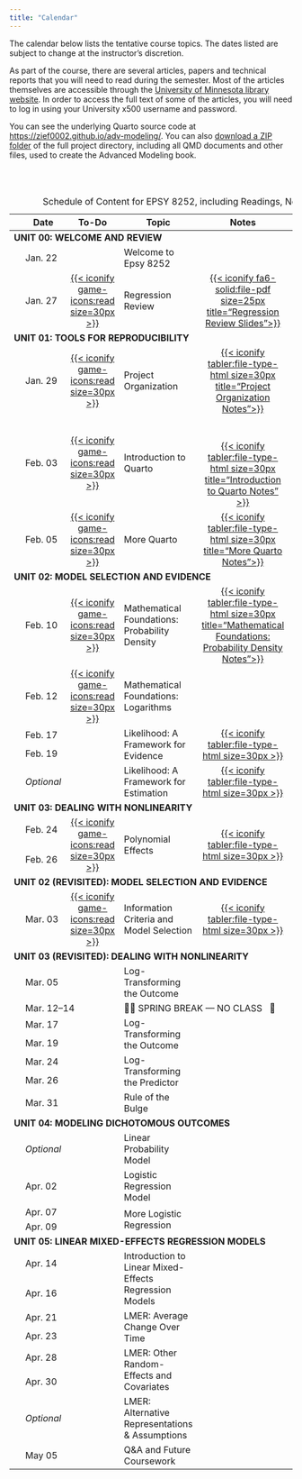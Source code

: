 ```yaml
---
title: "Calendar"
---
```



The calendar below lists the tentative course topics. The dates listed are subject to change at the instructor's discretion.

As part of the course, there are several articles, papers and technical reports that you will need to read during the semester. Most of the articles themselves are accessible through the [University of Minnesota library website](http://www.lib.umn.edu). In order to access the full text of some of the articles, you will need to log in using your University x500 username and password.

You can see the underlying Quarto source code at <https://zief0002.github.io/adv-modeling/>. You can also [download a ZIP folder](https://github.com/zief0002/adv-modeling/archive/refs/heads/main.zip) of the full project directory, including all QMD documents and other files, used to create the Advanced Modeling book.

<br /><br />


<table class="table">
<caption>Schedule of Content for EPSY 8252, including Readings, Notes, Worksheets, and R Script Files</caption>
<thead>
<tr>
<th style="width:10%;" id="blank"></th>
<th style="width:10%;" id="date">Date</th>
<th style="width:10%;text-align:center" id="todo">To-Do</th>
<th style="width:40%;" id="topic">Topic</th>
<th style="width:10%;text-align:center" id="notes">Notes</th>
<th style="width:10%;text-align:center" id="worksheet">Worksheet</th>
<th style="width:10%;text-align:center" id="script">Script</th>
</tr>
</thead>

<tbody>

<!-- ---------------------------------- -->
<!-- UNIT 00: WELCOME AND REVIEW    -->
<!-- ---------------------------------- -->

<tr>
<td colspan="7" scope="colgroup" headers="blank todo topic notes worksheet script"><b>UNIT 00: WELCOME AND REVIEW</b></td>
</tr>

<tr>
<td align="center" style="vertical-align:middle;" headers="blank">&nbsp;</td>
<td headers="date">Jan. 22</td>
<td align="center" style="vertical-align:middle;" headers="todo"></td>
<td headers="topic">Welcome to Epsy 8252</td>
<td align="center" style="vertical-align:middle;" headers="notes"></td>
<td align="center" style="vertical-align:middle;" headers="worksheet"></td>
<td align="center" style="vertical-align:middle;" headers="script"></td>
</tr>

<tr>
<td align="center" style="vertical-align:middle;" headers="blank">&nbsp;</td>
<td style="vertical-align:middle;" headers="date">Jan. 27</td>
<td align="center" style="vertical-align:middle;" headers="todo">
  [{{< iconify game-icons:read size=30px >}}](readings/01-update-tech.html)
</td>
<td style="vertical-align:middle;" headers="topic">Regression Review</td>
<td align="center" style="vertical-align:middle;" headers="notes">
  [{{< iconify fa6-solid:file-pdf size=25px title="Regression Review Slides">}}](files/01-regression-review.pdf)
</td>
<td align="center" style="vertical-align:middle;" headers="worksheet">
  [{{< iconify fa6-solid:file-pen size=25px title="Worksheet">}}](worksheets/worksheet-01-regression-review.html)
</td>
<td align="center" style="vertical-align:middle;" headers="script">
  [{{< iconify file-icons:r size=30px title="Regression Review R Script File">}}](scripts/01-regression-review.R)
</td>
</tr>


<!-- ---------------------------------- -->
<!-- UNIT 01: TOOLS FOR REPRODUCIBILITY -->
<!-- ---------------------------------- -->

<tr>
<td colspan="7" scope="colgroup" headers="blank todo topic notes worksheet script"><b>UNIT 01: TOOLS FOR REPRODUCIBILITY</b></td>
</tr>

<tr>
<td align="center" style="vertical-align:middle;" headers="blank">&nbsp;</td>
<td style="vertical-align:middle;" headers="date">Jan. 29</td>
<td align="center" style="vertical-align:middle;" headers="todo">
  [{{< iconify game-icons:read size=30px >}}](readings/02-project-organization.html)
</td>
<td style="vertical-align:middle;" headers="topic">Project Organization</td>
<td align="center" style="vertical-align:middle;" headers="notes">
  [{{< iconify tabler:file-type-html size=30px title="Project Organization Notes">}}](https://zief0002.github.io/adv-modeling/01-02-project-organization.html)
</td>
<td align="center" style="vertical-align:middle;" headers="worksheet"></td>
<td align="center" style="vertical-align:middle;" headers="script"></td>
</tr>

<tr>
<td align="center" style="vertical-align:middle;" headers="blank">&nbsp;</td>
<td style="vertical-align:middle;" headers="date">Feb. 03</td>
<td align="center" style="vertical-align:middle;" headers="todo">
  [{{< iconify game-icons:read size=30px >}}](readings/03-introduction-to-quarto.html)
</td>
<td style="vertical-align:middle;" headers="topic">Introduction to Quarto</td>
<td align="center" style="vertical-align:middle;" headers="notes">
  <br/><br />
  [{{< iconify tabler:file-type-html size=30px title="Introduction to Quarto Notes" >}}](https://zief0002.github.io/adv-modeling/01-03-introduction-to-quarto.html)
</td>
<td align="center" style="vertical-align:middle;" headers="worksheet">
    [{{< iconify fa6-solid:file-pen size=25px title="Introduction to Quarto Worksheet" >}}](worksheets/worksheet-03-hello-world-quarto.html)
</td>
<td align="center" style="vertical-align:middle;" headers="script"></td>
</tr>


<tr>
<td align="center" style="vertical-align:middle;" headers="blank">&nbsp;</td>
<td style="vertical-align:middle;" headers="date">Feb. 05</td>
<td align="center" style="vertical-align:middle;" headers="todo">
  [{{< iconify game-icons:read size=30px >}}](readings/04-more-quarto.html)
</td>
<td style="vertical-align:middle;" headers="topic">More Quarto</td>
<td align="center" style="vertical-align:middle;" headers="notes">
  [{{< iconify tabler:file-type-html size=30px title="More Quarto Notes">}}](https://zief0002.github.io/adv-modeling/01-04-more-quarto.html)
</td>
<td align="center" style="vertical-align:middle;" headers="worksheet">
   [{{< iconify fa6-solid:file-pen size=25px title="Worksheet">}}](worksheets/worksheet-04-more-quarto.html)
</td>
<td align="center" style="vertical-align:middle;" headers="script"></td>
</tr>

<!-- ------------------------------------- -->
<!-- UNIT 02: MODEL SELECTION AND EVIDENCE -->
<!-- ------------------------------------- -->

<tr>
<td colspan="7" scope="colgroup" headers="blank todo topic notes worksheet script"><b>UNIT 02: MODEL SELECTION AND EVIDENCE</b></td>
</tr>

<tr>
<td align="center" style="vertical-align:middle;" headers="blank">&nbsp;</td>
<td style="vertical-align:middle;" headers="date">Feb. 10</td>
<td align="center" style="vertical-align:middle;" headers="todo">
  [{{< iconify game-icons:read size=30px >}}](readings/05-mathematical-foundations-probability.html)
</td>
<td style="vertical-align:middle;" headers="topic">Mathematical Foundations: Probability Density</td>
<td align="center" style="vertical-align:middle;" headers="notes">
  [{{< iconify tabler:file-type-html size=30px title="Mathematical Foundations: Probability Density Notes">}}](https://zief0002.github.io/adv-modeling/02-01-mathematical-foundations-probability-density.html)
</td>
<td align="center" style="vertical-align:middle;" headers="worksheet"></td>
<td align="center" style="vertical-align:middle;" headers="script">
  [{{< iconify file-icons:r size=30px title="Mathematical Foundations: Probability Density R Script File">}}](scripts/05-mathematical-foundations-probability-density.R)
</td>
</tr>


<tr>
<td align="center" style="vertical-align:middle;" headers="blank">&nbsp;</td>
<td style="vertical-align:middle;" headers="date">Feb. 12</td>
<td align="center" style="vertical-align:middle;" headers="todo">
  [{{< iconify game-icons:read size=30px >}}](readings/06-mathematical-foundations-logarithms.html)
</td>
<td style="vertical-align:middle;" headers="topic">Mathematical Foundations: Logarithms</td>
<td align="center" style="vertical-align:middle;" headers="notes">
  <!-- [{{< iconify tabler:file-type-html size=30px >}}](notes/06-mathematical-foundations-logarithms.html) -->
</td>
<td align="center" style="vertical-align:middle;" headers="worksheet">
   <!-- [{{< iconify simple-icons:quarto size=25px >}}](https://raw.githubusercontent.com/zief0002/fluffy-ants/main/notes/06-mathematical-foundations-logarithms.qmd) -->
</td>
<td align="center" style="vertical-align:middle;" headers="script">
  <!-- [{{< iconify file-icons:r size=30px >}}](scripts/06-mathematical-foundations-logarithms.R) -->
</td>
</tr>

<tr>
<td align="center" style="vertical-align:middle;" headers="blank">&nbsp;</td>
<td style="vertical-align:middle;" headers="date">Feb. 17</td>
<td align="center" style="vertical-align:middle;" rowspan="2" headers="todo"></td>
<td style="vertical-align:middle;" rowspan="2" headers="topic">Likelihood: A Framework for Evidence</td>
<td align="center" style="vertical-align:middle;" rowspan="2" headers="notes">
  [{{< iconify tabler:file-type-html size=30px >}}](https://zief0002.github.io/adv-modeling/02-03-likelihood-framework-for-evidence.html)
</td>
<td align="center" style="vertical-align:middle;" rowspan="2" headers="worksheet"></td>
<td align="center" style="vertical-align:middle;" rowspan="2" headers="script">
  [{{< iconify file-icons:r size=30px >}}](scripts/04-likelihood-evidence.R)
</td>
</tr>

<tr>
<td align="center" style="vertical-align:middle;" headers="blank">&nbsp;</td>
<td style="vertical-align:middle;" headers="date">Feb. 19</td>
</tr>


<tr>
<td align="center" style="vertical-align:middle;" headers="blank">&nbsp;</td>
<td style="vertical-align:middle;" headers="date">*Optional* </td>
<td align="center" style="vertical-align:middle;" headers="todo"></td>
<td style="vertical-align:middle;" headers="topic">Likelihood: A Framework for Estimation</td>
<td align="center" style="vertical-align:middle;" headers="notes">
   [{{< iconify tabler:file-type-html size=30px >}}](https://zief0002.github.io/adv-modeling/02-04-likelihood-framework-for-estimation.html)
</td>
<td align="center" style="vertical-align:middle;" headers="worksheet"></td>
<td align="center" style="vertical-align:middle;" headers="script"></td>
</tr>


<!-- ------------------------------------- -->
<!-- UNIT 03: DEALING WITH NONLINEARITY -->
<!-- ------------------------------------- -->

<tr>
<td colspan="7" scope="colgroup" headers="blank todo topic notes worksheet script"><b>UNIT 03: DEALING WITH NONLINEARITY</b></td>
</tr>


<tr>
<td align="center" style="vertical-align:middle;" headers="blank">&nbsp;</td>
<td style="vertical-align:middle;" headers="date">Feb. 24</td>
<td align="center" style="vertical-align:middle;" rowspan="2" headers="todo">
  [{{< iconify game-icons:read size=30px >}}](readings/09-polynomial-effects.html)
</td>
<td style="vertical-align:middle;" rowspan="2" headers="topic">Polynomial Effects</td>
<td align="center" style="vertical-align:middle;" rowspan="2" headers="notes">
  [{{< iconify tabler:file-type-html size=30px >}}](https://zief0002.github.io/adv-modeling/03-01-polynomial-effects.html)
</td>
<td align="center" style="vertical-align:middle;" rowspan="2" headers="worksheet"></td>
<td align="center" style="vertical-align:middle;" rowspan="2" headers="script">
  [{{< iconify file-icons:r size=30px >}}](scripts/09-polynomial-effects.R)
</td>
</tr>

<tr>
<td align="center" style="vertical-align:middle;" headers="blank">&nbsp;</td>
<td style="vertical-align:middle;" headers="date">Feb. 26</td>
</tr>


<tr>
<td colspan="7" scope="colgroup" headers="blank todo topic notes worksheet script"><b>UNIT 02 (REVISITED): MODEL SELECTION AND EVIDENCE</b></td>
</tr>

<tr>
<td align="center" style="vertical-align:middle;" headers="blank">&nbsp;</td>
<td style="vertical-align:middle;" headers="date">Mar. 03</td>
<td align="center" style="vertical-align:middle;" headers="todo">
  [{{< iconify game-icons:read size=30px >}}](readings/10-information-criteria-and-model-selection.html)
</td>
<td style="vertical-align:middle;" headers="topic">Information Criteria and Model Selection</td>
<td align="center" style="vertical-align:middle;" headers="notes">
  [{{< iconify tabler:file-type-html size=30px >}}](https://zief0002.github.io/adv-modeling/03-02-information-criteria-and-model-selection.html)
</td>
<td align="center" style="vertical-align:middle;" headers="worksheet"></td>
<td align="center" style="vertical-align:middle;" headers="script">
  [{{< iconify file-icons:r size=30px >}}](scripts/10-information-criteria-and-model-selection.R)
</td>
</tr>


<!-- ------------------------------------- -->
<!-- UNIT 03 (REVISITED): DEALING WITH NONLINEARITY -->
<!-- ------------------------------------- -->

<tr>
<td colspan="7" scope="colgroup" headers="blank todo topic notes worksheet script"><b>UNIT 03 (REVISITED): DEALING WITH NONLINEARITY</b></td>
</tr>

<tr>
<td align="center" style="vertical-align:middle;" headers="blank">&nbsp;</td>
<td style="vertical-align:middle;" headers="date">Mar. 05</td>
<td align="center" style="vertical-align:middle;" headers="todo"></td>
<td style="vertical-align:middle;" headers="topic">Log-Transforming the Outcome</td>
<td align="center" style="vertical-align:middle;" headers="notes">
  <!-- [{{< iconify tabler:file-type-html size=30px >}}](notes/07-logarithmic-transformations-outcome.html) -->
</td>
<td align="center" style="vertical-align:middle;" headers="worksheet">
   <!-- [{{< iconify simple-icons:quarto size=25px >}}](https://raw.githubusercontent.com/zief0002/fluffy-ants/main/notes/07-logarithmic-transformations-outcome.qmd) -->
</td>
<td align="center" style="vertical-align:middle;" headers="script">
  <!-- [{{< iconify file-icons:r size=30px >}}](scripts/07-logarithmic-transformations-outcome.R) -->
</td>
</tr>



<tr>
<td align="center" style="vertical-align:middle;" headers="blank">&nbsp;</td>
<td style="vertical-align:middle;" colspan=2 headers="date notes">Mar. 12&ndash;14</td>
<td style="vertical-align:middle;" colspan=4 headers="topic qmd script">🎉🍹 SPRING BREAK &mdash; NO CLASS &nbsp; 🛌</td>
</tr>



<tr>
<td align="center" style="vertical-align:middle;" headers="blank">&nbsp;</td>
<td style="vertical-align:middle;" headers="date">Mar. 17</td>
<td align="center" style="vertical-align:middle;" rowspan="2" headers="todo"></td>
<td style="vertical-align:middle;" rowspan="2" headers="topic">Log-Transforming the Outcome</td>
<td align="center" style="vertical-align:middle;" rowspan="2" headers="notes">
  <!-- [{{< iconify tabler:file-type-html size=30px >}}](notes/07-logarithmic-transformations-outcome.html) -->
</td>
<td align="center" style="vertical-align:middle;" rowspan="2" headers="worksheet">
   <!-- [{{< iconify simple-icons:quarto size=25px >}}](https://raw.githubusercontent.com/zief0002/fluffy-ants/main/notes/07-logarithmic-transformations-outcome.qmd) -->
</td>
<td align="center" style="vertical-align:middle;" rowspan="2" headers="script">
  <!-- [{{< iconify file-icons:r size=30px >}}](scripts/07-logarithmic-transformations-outcome.R) -->
</td>
</tr>

<tr>
<td align="center" style="vertical-align:middle;" headers="blank">&nbsp;</td>
<td style="vertical-align:middle;" headers="date">Mar. 19</td>
</tr>


<tr>
<td align="center" style="vertical-align:middle;" headers="blank">&nbsp;</td>
<td style="vertical-align:middle;" headers="date">Mar. 24</td>
<td align="center" style="vertical-align:middle;" rowspan="2" headers="todo"></td>
<td style="vertical-align:middle;" rowspan="2" headers="topic">Log-Transforming the Predictor</td>
<td align="center" style="vertical-align:middle;" rowspan="2" headers="notes">
  <!-- [{{< iconify tabler:file-type-html size=30px >}}](notes/08-logarithmic-transformations-predictor.html) -->
</td>
<td align="center" style="vertical-align:middle;" rowspan="2" headers="worksheet">
   <!-- [{{< iconify simple-icons:quarto size=25px >}}](https://raw.githubusercontent.com/zief0002/fluffy-ants/main/notes/08-logarithmic-transformations-predictor.qmd) -->
</td>
<td align="center" style="vertical-align:middle;" rowspan="2" headers="script">
  <!-- [{{< iconify file-icons:r size=30px >}}](scripts/08-logarithmic-transformations-predictor.R) -->
</td>
</tr>

<tr>
<td align="center" style="vertical-align:middle;" headers="blank">&nbsp;</td>
<td style="vertical-align:middle;" headers="date">Mar. 26</td>
</tr>


<tr>
<td align="center" style="vertical-align:middle;" headers="blank">&nbsp;</td>
<td style="vertical-align:middle;" headers="date">Mar. 31</td>
<td align="center" style="vertical-align:middle;" headers="todo"></td>
<td style="vertical-align:middle;" headers="topic">Rule of the Bulge</td>
<td align="center" style="vertical-align:middle;" headers="notes">
  <!-- [{{< iconify tabler:file-type-html size=30px >}}](notes/09-rule-of-the-bulge.html) -->
</td>
<td align="center" style="vertical-align:middle;" headers="worksheet">
   <!-- [{{< iconify simple-icons:quarto size=25px >}}](https://raw.githubusercontent.com/zief0002/fluffy-ants/main/notes/09-rule-of-the-bulge.qmd) -->
</td>
<td align="center" style="vertical-align:middle;" headers="script">
  <!-- [{{< iconify file-icons:r size=30px >}}](scripts/09-rule-of-the-bulge.R) -->
</td>
</tr>


<!-- -------------------------------------- -->
<!-- Unit 04: Modeling Dichotomous Outcomes -->
<!-- -------------------------------------- -->

<tr>
<td colspan="7" scope="colgroup" headers="blank todo topic notes worksheet script"><b>UNIT 04: MODELING DICHOTOMOUS OUTCOMES</b></td>
</tr>


<tr>
<td align="center" style="vertical-align:middle;" headers="blank">&nbsp;</td>
<td style="vertical-align:middle;" headers="date">*Optional*</td>
<td align="center" style="vertical-align:middle;" headers="todo"></td>
<td style="vertical-align:middle;" headers="topic">Linear Probability Model</td>
<td align="center" style="vertical-align:middle;" headers="notes">
  <!-- [{{< iconify tabler:file-type-html size=30px >}}](notes/10-optional-linear-probability-model.html) -->
</td>
<td align="center" style="vertical-align:middle;" headers="worksheet">
   <!-- [{{< iconify simple-icons:quarto size=25px >}}](https://raw.githubusercontent.com/zief0002/fluffy-ants/main/notes/10-optional-linear-probability-model.qmd) -->
</td>
<td align="center" style="vertical-align:middle;" headers="script">
  <!-- [{{< iconify file-icons:r size=30px >}}](scripts/10-optional-linear-probability-model.R) -->
</td>
</tr>


<tr>
<td align="center" style="vertical-align:middle;" headers="blank">&nbsp;</td>
<td style="vertical-align:middle;" headers="date">Apr. 02</td>
<td align="center" style="vertical-align:middle;" headers="todo"></td>
<td style="vertical-align:middle;" headers="topic">Logistic Regression Model</td>
<td align="center" style="vertical-align:middle;" headers="notes">
  <!-- [{{< iconify tabler:file-type-html size=30px >}}](notes/10-optional-linear-probability-model.html) -->
</td>
<td align="center" style="vertical-align:middle;" headers="worksheet">
   <!-- [{{< iconify simple-icons:quarto size=25px >}}](https://raw.githubusercontent.com/zief0002/fluffy-ants/main/notes/10-optional-linear-probability-model.qmd) -->
</td>
<td align="center" style="vertical-align:middle;" headers="script">
  <!-- [{{< iconify file-icons:r size=30px >}}](scripts/10-optional-linear-probability-model.R) -->
</td>
</tr>


<tr>
<td align="center" style="vertical-align:middle;" headers="blank">&nbsp;</td>
<td style="vertical-align:middle;" headers="date">Apr. 07</td>
<td align="center" style="vertical-align:middle;" rowspan="2" headers="todo"></td>
<td style="vertical-align:middle;" rowspan="2" headers="topic">More Logistic Regression</td>
<td align="center" style="vertical-align:middle;" rowspan="2" headers="notes">
  <!-- [{{< iconify tabler:file-type-html size=30px >}}](notes/08-logarithmic-transformations-predictor.html) -->
</td>
<td align="center" style="vertical-align:middle;" rowspan="2" headers="worksheet">
   <!-- [{{< iconify simple-icons:quarto size=25px >}}](https://raw.githubusercontent.com/zief0002/fluffy-ants/main/notes/08-logarithmic-transformations-predictor.qmd) -->
</td>
<td align="center" style="vertical-align:middle;" rowspan="2" headers="script">
  <!-- [{{< iconify file-icons:r size=30px >}}](scripts/08-logarithmic-transformations-predictor.R) -->
</td>
</tr>

<tr>
<td align="center" style="vertical-align:middle;" headers="blank">&nbsp;</td>
<td style="vertical-align:middle;" headers="date">Apr. 09</td>
</tr>

<!-- ----------------------------------------------- -->
<!-- Unit 05: Linear Mixed-Effects Regression Models -->
<!-- ----------------------------------------------- -->

<tr>
<td colspan="7" scope="colgroup" headers="blank todo topic notes worksheet script"><b>UNIT 05: LINEAR MIXED-EFFECTS REGRESSION MODELS</b></td>
</tr>


<tr>
<td align="center" style="vertical-align:middle;" headers="blank">&nbsp;</td>
<td style="vertical-align:middle;" headers="date">Apr. 14</td>
<td align="center" style="vertical-align:middle;" rowspan="2" headers="todo"></td>
<td style="vertical-align:middle;" rowspan="2" headers="topic">Introduction to Linear Mixed-Effects Regression Models</td>
<td align="center" style="vertical-align:middle;" rowspan="2" headers="notes">
  <!-- [{{< iconify tabler:file-type-html size=30px >}}](notes/08-logarithmic-transformations-predictor.html) -->
</td>
<td align="center" style="vertical-align:middle;" rowspan="2" headers="worksheet">
   <!-- [{{< iconify simple-icons:quarto size=25px >}}](https://raw.githubusercontent.com/zief0002/fluffy-ants/main/notes/08-logarithmic-transformations-predictor.qmd) -->
</td>
<td align="center" style="vertical-align:middle;" rowspan="2" headers="script">
  <!-- [{{< iconify file-icons:r size=30px >}}](scripts/08-logarithmic-transformations-predictor.R) -->
</td>
</tr>

<tr>
<td align="center" style="vertical-align:middle;" headers="blank">&nbsp;</td>
<td headers="date">Apr. 16</td>
</tr>


<tr>
<td align="center" style="vertical-align:middle;" headers="blank">&nbsp;</td>
<td style="vertical-align:middle;" headers="date">Apr. 21</td>
<td align="center" style="vertical-align:middle;" rowspan="2" headers="todo"></td>
<td style="vertical-align:middle;" rowspan="2" headers="topic">LMER: Average Change Over Time</td>
<td align="center" style="vertical-align:middle;" rowspan="2" headers="notes">
  <!-- [{{< iconify tabler:file-type-html size=30px >}}](notes/08-logarithmic-transformations-predictor.html) -->
</td>
<td align="center" style="vertical-align:middle;" rowspan="2" headers="worksheet">
   <!-- [{{< iconify simple-icons:quarto size=25px >}}](https://raw.githubusercontent.com/zief0002/fluffy-ants/main/notes/08-logarithmic-transformations-predictor.qmd) -->
</td>
<td align="center" style="vertical-align:middle;" rowspan="2" headers="script">
  <!-- [{{< iconify file-icons:r size=30px >}}](scripts/08-logarithmic-transformations-predictor.R) -->
</td>
</tr>

<tr>
<td align="center" style="vertical-align:middle;" headers="blank">&nbsp;</td>
<td style="vertical-align:middle;" headers="date">Apr. 23</td>
</tr>


<tr>
<td align="center" style="vertical-align:middle;" headers="blank">&nbsp;</td>
<td style="vertical-align:middle;" headers="date">Apr. 28</td>
<td align="center" style="vertical-align:middle;" rowspan="2" headers="todo"></td>
<td style="vertical-align:middle;" rowspan="2" headers="topic">LMER: Other Random-Effects and Covariates</td>
<td align="center" style="vertical-align:middle;" rowspan="2" headers="notes">
  <!-- [{{< iconify tabler:file-type-html size=30px >}}](notes/08-logarithmic-transformations-predictor.html) -->
</td>
<td align="center" style="vertical-align:middle;" rowspan="2" headers="worksheet">
   <!-- [{{< iconify simple-icons:quarto size=25px >}}](https://raw.githubusercontent.com/zief0002/fluffy-ants/main/notes/08-logarithmic-transformations-predictor.qmd) -->
</td>
<td align="center" style="vertical-align:middle;" rowspan="2" headers="script">
  <!-- [{{< iconify file-icons:r size=30px >}}](scripts/08-logarithmic-transformations-predictor.R) -->
</td>
</tr>

<tr>
<td align="center" style="vertical-align:middle;" headers="blank">&nbsp;</td>
<td style="vertical-align:middle;" headers="date">Apr. 30</td>
</tr>

<tr>
<td align="center" style="vertical-align:middle;" headers="blank">&nbsp;</td>
<td style="vertical-align:middle;" headers="date">*Optional*</td>
<td align="center" style="vertical-align:middle;" headers="todo"></td>
<td style="vertical-align:middle;" headers="topic">LMER: Alternative Representations &amp; Assumptions</td>
<td align="center" style="vertical-align:middle;" headers="notes">
  <!-- [{{< iconify tabler:file-type-html size=30px >}}](notes/10-optional-linear-probability-model.html) -->
</td>
<td align="center" style="vertical-align:middle;" headers="worksheet">
   <!-- [{{< iconify simple-icons:quarto size=25px >}}](https://raw.githubusercontent.com/zief0002/fluffy-ants/main/notes/10-optional-linear-probability-model.qmd) -->
</td>
<td align="center" style="vertical-align:middle;" headers="script">
  <!-- [{{< iconify file-icons:r size=30px >}}](scripts/10-optional-linear-probability-model.R) -->
</td>
</tr>


<tr>
<td align="center" style="vertical-align:middle;" headers="blank">&nbsp;</td>
<td style="vertical-align:middle;" headers="date">May 05</td>
<td align="center" style="vertical-align:middle;" headers="todo"></td>
<td style="vertical-align:middle;" headers="topic">Q&amp;A and Future Coursework</td>
<td align="center" style="vertical-align:middle;" headers="notes">
  <!-- [{{< iconify tabler:file-type-html size=30px >}}](notes/10-optional-linear-probability-model.html) -->
</td>
<td align="center" style="vertical-align:middle;" headers="worksheet">
   <!-- [{{< iconify simple-icons:quarto size=25px >}}](https://raw.githubusercontent.com/zief0002/fluffy-ants/main/notes/10-optional-linear-probability-model.qmd) -->
</td>
<td align="center" style="vertical-align:middle;" headers="script">
  <!-- [{{< iconify file-icons:r size=30px >}}](scripts/10-optional-linear-probability-model.R) -->
</td>
</tr>


</tbody>
</table>   






<!-- ### Feb. 10: More Quarto---Citations, Equations, Creating Tables with `gt` -->

<!-- - [Notes: Citations](notes/03-more-quarto.html) <br /> -->
<!-- - [Notes: Creating Tables ](notes/03-creating-tables.html) <br /> -->
<!-- - [QMD Document: Citations](https://raw.githubusercontent.com/zief0002/fluffy-ants/main/notes/03-more-quarto.qmd) -->
<!-- - [QMD Document: Creating Tables](https://raw.githubusercontent.com/zief0002/fluffy-ants/main/notes/03-creating-tables.qmd) -->




